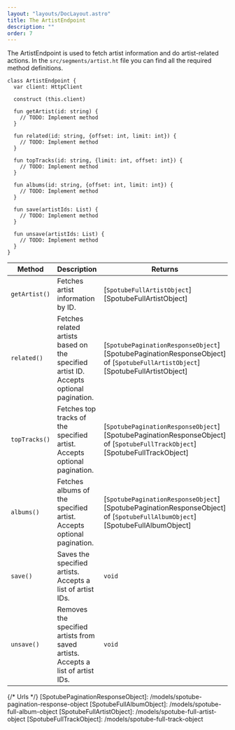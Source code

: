 ```yaml
---
layout: "layouts/DocLayout.astro"
title: The ArtistEndpoint
description: ""
order: 7
---
```


The ArtistEndpoint is used to fetch artist information and do artist-related actions. In the `src/segments/artist.ht` file you can find all the
required method definitions.

```hetu_script
class ArtistEndpoint {
  var client: HttpClient

  construct (this.client)

  fun getArtist(id: string) {
    // TODO: Implement method
  }

  fun related(id: string, {offset: int, limit: int}) {
    // TODO: Implement method
  }

  fun topTracks(id: string, {limit: int, offset: int}) {
    // TODO: Implement method
  }

  fun albums(id: string, {offset: int, limit: int}) {
    // TODO: Implement method
  }

  fun save(artistIds: List) {
    // TODO: Implement method
  }

  fun unsave(artistIds: List) {
    // TODO: Implement method
  }
}
```

| Method        | Description                                                                            | Returns                                                                                                                      |
| ------------- | -------------------------------------------------------------------------------------- | ---------------------------------------------------------------------------------------------------------------------------- |
| `getArtist()` | Fetches artist information by ID.                                                      | [`SpotubeFullArtistObject`][SpotubeFullArtistObject]                                                                         |
| `related()`   | Fetches related artists based on the specified artist ID. Accepts optional pagination. | [`SpotubePaginationResponseObject`][SpotubePaginationResponseObject] of [`SpotubeFullArtistObject`][SpotubeFullArtistObject] |
| `topTracks()` | Fetches top tracks of the specified artist. Accepts optional pagination.               | [`SpotubePaginationResponseObject`][SpotubePaginationResponseObject] of [`SpotubeFullTrackObject`][SpotubeFullTrackObject]   |
| `albums()`    | Fetches albums of the specified artist. Accepts optional pagination.                   | [`SpotubePaginationResponseObject`][SpotubePaginationResponseObject] of [`SpotubeFullAlbumObject`][SpotubeFullAlbumObject]   |
| `save()`      | Saves the specified artists. Accepts a list of artist IDs.                             | `void`                                                                                                                       |
| `unsave()`    | Removes the specified artists from saved artists. Accepts a list of artist IDs.        | `void`                                                                                                                       |

{/* Urls */}
[SpotubePaginationResponseObject]: /models/spotube-pagination-response-object
[SpotubeFullAlbumObject]: /models/spotube-full-album-object
[SpotubeFullArtistObject]: /models/spotube-full-artist-object
[SpotubeFullTrackObject]: /models/spotube-full-track-object
